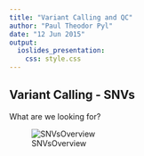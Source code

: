 ```yaml
---
title: "Variant Calling and QC"
author: "Paul Theodor Pyl"
date: "12 Jun 2015"
output:
  ioslides_presentation:
    css: style.css
---
```


## Variant Calling - SNVs

What are we looking for?

![SNVsOverview][snvOV]

[snvOV]: Illustrations/SNVOverview.png "Overview of SNV types"


